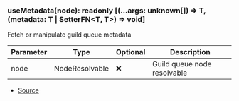 ### useMetadata(node): readonly \[(...args: unknown\[]) => T, (metadata: T \| SetterFN\<T, T>) => void]
Fetch or manipulate guild queue metadata



| Parameter | Type | Optional | Description |
| ----------- | ----------- | ----------- | ----------- |
| node | NodeResolvable | ❌ | Guild queue node resolvable |


- [Source](https://github.com/Androz2091/discord-player/blob/e2a9cfc/packages/discord-player/src/hooks/useMetadata.ts#L11)